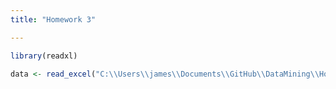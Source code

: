 ```yaml
---
title: "Homework 3"

---
```



```r
library(readxl)

```


```r
data <- read_excel("C:\\Users\\james\\Documents\\GitHub\\DataMining\\Homework3\\base-de-datos-violencia-intrafamiliar-ano-2024_v3.xlsx")

```

